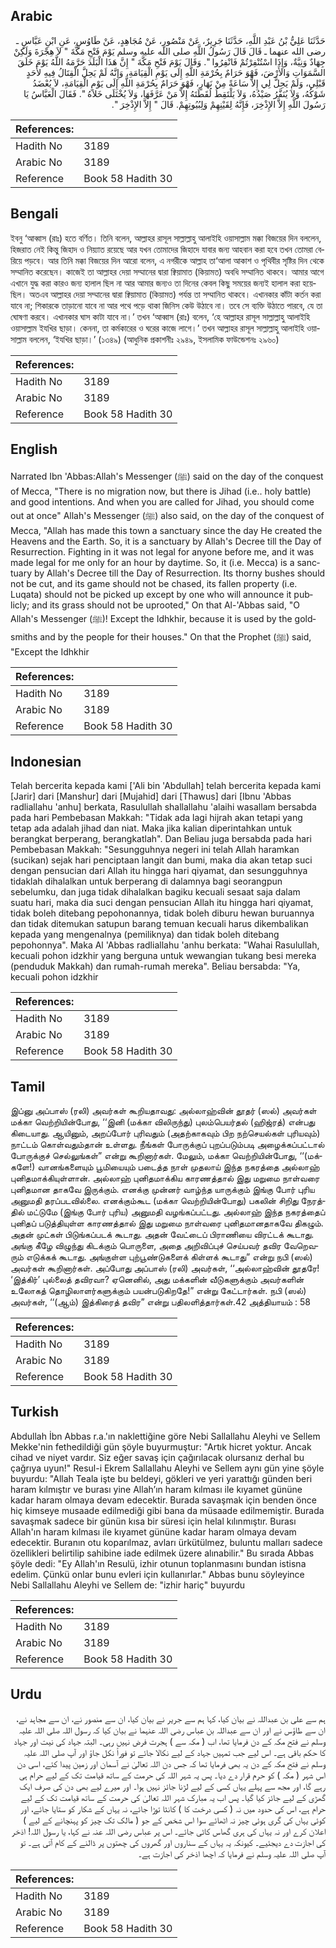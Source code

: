 ## Arabic


<div dir="rtl" lang="ar" style={{fontSize:'larger',backgroundColor:'#f8f9fa',padding:20}}>
حَدَّثَنَا عَلِيُّ بْنُ عَبْدِ اللَّهِ، حَدَّثَنَا جَرِيرٌ، عَنْ مَنْصُورٍ، عَنْ مُجَاهِدٍ، عَنْ طَاوُسٍ، عَنِ ابْنِ عَبَّاسٍ ـ رضى الله عنهما ـ قَالَ قَالَ رَسُولُ اللَّهِ صلى الله عليه وسلم يَوْمَ فَتْحِ مَكَّةَ ‏"‏ لاَ هِجْرَةَ وَلَكِنْ جِهَادٌ وَنِيَّةٌ، وَإِذَا اسْتُنْفِرْتُمْ فَانْفِرُوا ‏"‏‏.‏ وَقَالَ يَوْمَ فَتْحِ مَكَّةَ ‏"‏ إِنَّ هَذَا الْبَلَدَ حَرَّمَهُ اللَّهُ يَوْمَ خَلَقَ السَّمَوَاتِ وَالأَرْضَ، فَهْوَ حَرَامٌ بِحُرْمَةِ اللَّهِ إِلَى يَوْمِ الْقِيَامَةِ، وَإِنَّهُ لَمْ يَحِلَّ الْقِتَالُ فِيهِ لأَحَدٍ قَبْلِي، وَلَمْ يَحِلَّ لِي إِلاَّ سَاعَةً مِنْ نَهَارٍ، فَهْوَ حَرَامٌ بِحُرْمَةِ اللَّهِ إِلَى يَوْمِ الْقِيَامَةِ، لاَ يُعْضَدُ شَوْكُهُ، وَلاَ يُنَفَّرُ صَيْدُهُ، وَلاَ يَلْتَقِطُ لُقَطَتَهُ إِلاَّ مَنْ عَرَّفَهَا، وَلاَ يُخْتَلَى خَلاَهُ ‏"‏‏.‏ فَقَالَ الْعَبَّاسُ يَا رَسُولَ اللَّهِ إِلاَّ الإِذْخِرَ، فَإِنَّهُ لِقَيْنِهِمْ وَلِبُيُوتِهِمْ‏.‏ قَالَ ‏"‏ إِلاَّ الإِذْخِرَ ‏"‏‏.‏
</div>
<div style={{backgroundColor:'#f8f9fa',padding:20, marginBottom: 10}}><table> <thead> <tr> <th>References:</th> <th></th> </tr> </thead> <tbody><tr><td>Hadith No</td><td>3189</td></tr><tr><td>Arabic No</td><td>3189</td></tr><tr><td>Reference</td><td>Book 58 Hadith 30</td></tr></tbody></table></div>

## Bengali


<div dir="ltr" lang="bn" style={{fontSize:'larger',backgroundColor:'#f8f9fa',padding:20}}>
ইবনু ‘আব্বাস (রাঃ) হতে বর্ণিত। তিনি বলেন, আল্লাহর রাসূল সাল্লাল্লাহু আলাইহি ওয়াসাল্লাম মক্কা বিজয়ের দিন বললেন, হিজরাত নেই কিন্তু জিহাদ ও নিয়্যাত রয়েছে আর যখন তোমাদের জিহাদে যাবার জন্য আহবান করা হবে তখন তোমরা বেরিয়ে পড়বে। আর তিনি মক্কা বিজয়ের দিন আরো বলেন, এ নগরীকে আল্লাহ তা‘আলা আকাশ ও পৃথিবীর সৃষ্টির দিন থেকে সম্মানিত করেছেন। কাজেই তা আল্লাহর দেয়া সম্মানের দ্বারা ক্বিয়ামাত (কিয়ামত) অবধি সম্মানিত থাকবে। আমার আগে এখানে যুদ্ধ করা কারও জন্য হালাল ছিল না আর আমার জন্যও তা দিনের কেবল কিছু সময়ের জন্যই হালাল করা হয়েছিল। অতএব আল্লাহর দেয়া সম্মানের দ্বারা ক্বিয়ামাত (কিয়ামত) পর্যন্ত তা সম্মানিত থাকবে। এখানকার কাঁটা কর্তন করা যাবে না; শিকারকে তাড়ানো যাবে না আর পথে পড়ে থাকা জিনিস কেউ উঠাবে না। তবে সে ব্যক্তি উঠাতে পারবে, যে তা ঘোষণা করবে। এখানকার ঘাস কাটা যাবে না।’ তখন ‘আব্বাস (রাঃ) বলেন, ‘হে আল্লাহর রাসূল সাল্লাল্লাহু আলাইহি ওয়াসাল্লাম ইযখির ছাড়া। কেননা, তা কর্মকারের ও ঘরের কাজে লাগে।’ তখন আল্লাহর রাসূল সাল্লাল্লাহু আলাইহি ওয়াসাল্লাম বললেন, ‘ইযখির ছাড়া।’ (১৩৪৯) (আধুনিক প্রকাশনীঃ ২৯৪৯, ইসলামিক ফাউন্ডেশনঃ ২৯৬০)
</div>
<div style={{backgroundColor:'#f8f9fa',padding:20, marginBottom: 10}}><table> <thead> <tr> <th>References:</th> <th></th> </tr> </thead> <tbody><tr><td>Hadith No</td><td>3189</td></tr><tr><td>Arabic No</td><td>3189</td></tr><tr><td>Reference</td><td>Book 58 Hadith 30</td></tr></tbody></table></div>

## English


<div dir="ltr" lang="en" style={{fontSize:'larger',backgroundColor:'#f8f9fa',padding:20}}>
Narrated Ibn 'Abbas:Allah's Messenger (ﷺ) said on the day of the conquest of Mecca, "There is no migration now, but there is Jihad (i.e.. holy battle) and good intentions. And when you are called for Jihad, you should come out at once" Allah's Messenger (ﷺ) also said, on the day of the conquest of Mecca, "Allah has made this town a sanctuary since the day He created the Heavens and the Earth. So, it is a sanctuary by Allah's Decree till the Day of Resurrection. Fighting in it was not legal for anyone before me, and it was made legal for me only for an hour by daytime. So, it (i.e. Mecca) is a sanctuary by Allah's Decree till the Day of Resurrection. Its thorny bushes should not be cut, and its game should not be chased, its fallen property (i.e. Luqata) should not be picked up except by one who will announce it publicly; and its grass should not be uprooted," On that Al-'Abbas said, "O Allah's Messenger (ﷺ)! Except the Idhkhir, because it is used by the goldsmiths and by the people for their houses." On that the Prophet (ﷺ) said, "Except the Idhkhir
</div>
<div style={{backgroundColor:'#f8f9fa',padding:20, marginBottom: 10}}><table> <thead> <tr> <th>References:</th> <th></th> </tr> </thead> <tbody><tr><td>Hadith No</td><td>3189</td></tr><tr><td>Arabic No</td><td>3189</td></tr><tr><td>Reference</td><td>Book 58 Hadith 30</td></tr></tbody></table></div>

## Indonesian


<div dir="ltr" lang="id" style={{fontSize:'larger',backgroundColor:'#f8f9fa',padding:20}}>
Telah bercerita kepada kami ['Ali bin 'Abdullah] telah bercerita kepada kami [Jarir] dari [Manshur] dari [Mujahid] dari [Thawus] dari [Ibnu 'Abbas radliallahu 'anhu] berkata, Rasulullah shallallahu 'alaihi wasallam bersabda pada hari Pembebasan Makkah: "Tidak ada lagi hijrah akan tetapi yang tetap ada adalah jihad dan niat. Maka jika kalian diperintahkan untuk berangkat berperang, berangkatlah". Dan Beliau juga bersabda pada hari Pembebasan Makkah: "Sesungguhnya negeri ini telah Allah haramkan (sucikan) sejak hari penciptaan langit dan bumi, maka dia akan tetap suci dengan pensucian dari Allah itu hingga hari qiyamat, dan sesungguhnya tidaklah dihalalkan untuk berperang di dalamnya bagi seorangpun sebelumku, dan juga tidak dihalalkan bagiku kecuali sesaat saja dalam suatu hari, maka dia suci dengan pensucian Allah itu hingga hari qiyamat, tidak boleh ditebang pepohonannya, tidak boleh diburu hewan buruannya dan tidak ditemukan satupun barang temuan kecuali harus dikembalikan kepada yang mengenalnya (pemiliknya) dan tidak boleh ditebang pepohonnya". Maka Al 'Abbas radliallahu 'anhu berkata: "Wahai Rasulullah, kecuali pohon idzkhir yang berguna untuk wewangian tukang besi mereka (penduduk Makkah) dan rumah-rumah mereka". Beliau bersabda: "Ya, kecuali pohon idzkhir
</div>
<div style={{backgroundColor:'#f8f9fa',padding:20, marginBottom: 10}}><table> <thead> <tr> <th>References:</th> <th></th> </tr> </thead> <tbody><tr><td>Hadith No</td><td>3189</td></tr><tr><td>Arabic No</td><td>3189</td></tr><tr><td>Reference</td><td>Book 58 Hadith 30</td></tr></tbody></table></div>

## Tamil


<div dir="ltr" lang="ta" style={{fontSize:'larger',backgroundColor:'#f8f9fa',padding:20}}>
இப்னு அப்பாஸ் (ரலி) அவர்கள் கூறியதாவது: அல்லாஹ்வின் தூதர் (ஸல்) அவர்கள் மக்கா வெற்றியின்போது, ‘‘இனி (மக்கா விலிருந்து) புலம்பெயர்தல் (ஹிஜ்ரத்) என்பது கிடையாது. ஆயினும், அறப்போர் புரிவதும் (அதற்காகவும் பிற நற்செயல்கள் புரியவும்) நாட்டம் கொள்வதும்தான் உள்ளது. நீங்கள் போருக்குப் புறப்படும்படி அழைக்கப்பட்டால் போருக்குச் செல்லுங்கள்” என்று கூறினார்கள். மேலும், மக்கா வெற்றியின்போது, ‘‘(மக்களே!) வானங்களையும் பூமியையும் படைத்த நாள் முதலாய் இந்த நகரத்தை அல்லாஹ் புனிதமாக்கியுள்ளான். அல்லாஹ் புனிதமாக்கிய காரணத்தால் இது மறுமை நாள்வரை புனிதமான தாகவே இருக்கும். எனக்கு முன்னர் வாழ்ந்த யாருக்கும் இங்கு போர் புரிய அனுமதி தரப்படவில்லை. எனக்கும்கூட (மக்கா வெற்றியின்போது) பகலின் சிறிது நேரத்தில் மட்டுமே (இங்கு போர் புரிய) அனுமதி வழங்கப்பட்டது. அல்லாஹ் இந்த நகரத்தைப் புனிதப் படுத்தியுள்ள காரணத்தால் இது மறுமை நாள்வரை புனிதமானதாகவே திகழும். அதன் முட்கள் பிடுங்கப்படக் கூடாது. அதன் வேட்டைப் பிராணியை விரட்டக் கூடாது. அங்கு கீழே விழுந்து கிடக்கும் பொருளை, அதை அறிவிப்புச் செய்பவர் தவிர வேறெவரும் எடுக்கக் கூடாது. அங்குள்ள புற்பூண்டுகளைக் கிள்ளக் கூடாது” என்று நபி (ஸல்) அவர்கள் கூறினார்கள். அப்போது அப்பாஸ் (ரலி) அவர்கள், ‘‘அல்லாஹ்வின் தூதரே! ‘இத்கிர்’ புல்லைத் தவிரவா? ஏனெனில், அது மக்களின் வீடுகளுக்கும் அவர்களின் உலோகத் தொழிலாளர்களுக்கும் பயன்படுகிறதே!” என்று கேட்டார்கள். நபி (ஸல்) அவர்கள், ‘‘(ஆம்) இத்கிரைத் தவிர” என்று பதிலளித்தார்கள்.42 அத்தியாயம் : 58
</div>
<div style={{backgroundColor:'#f8f9fa',padding:20, marginBottom: 10}}><table> <thead> <tr> <th>References:</th> <th></th> </tr> </thead> <tbody><tr><td>Hadith No</td><td>3189</td></tr><tr><td>Arabic No</td><td>3189</td></tr><tr><td>Reference</td><td>Book 58 Hadith 30</td></tr></tbody></table></div>

## Turkish


<div dir="ltr" lang="tr" style={{fontSize:'larger',backgroundColor:'#f8f9fa',padding:20}}>
Abdullah İbn Abbas r.a.'ın naklettiğine göre Nebi Sallallahu Aleyhi ve Sellem Mekke'nin fethedildiği gün şöyle buyurmuştur: "Artık hicret yoktur. Ancak cihad ve niyet vardır. Siz eğer savaş için çağırılacak olursanız derhal bu çağrıya uyun!" Resul-i Ekrem Sallallahu Aleyhi ve Sellem aynı gün yine şöyle buyurdu: "Allah Teala işte bu beldeyi, gökleri ve yeri yarattığı günden beri haram kılmıştır ve burası yine Allah’ın haram kılması ile kıyamet gününe kadar haram olmaya devam edecektir. Burada savaşmak için benden önce hiç kimseye musaade edilmediği gibi bana da müsaade edilmemiştir. Burada savaşmak sadece bir günün kısa bir süresi için helal kılınmıştır. Burası Allah'ın haram kılması ile kıyamet gününe kadar haram olmaya devam edecektir. Buranın otu koparılmaz, avları ürkütülmez, buluntu malları sadece özellikleri belirtilip sahibine iade edilmek üzere alınabilir." Bu sırada Abbas şöyle dedi: "Ey Allah'ın Resulü, izhir otunun toplanmasını bundan istisna edelim. Çünkü onlar bunu evleri için kullanırlar." Abbas bunu söyleyince Nebi Sallallahu Aleyhi ve Sellem de: "izhir hariç" buyurdu
</div>
<div style={{backgroundColor:'#f8f9fa',padding:20, marginBottom: 10}}><table> <thead> <tr> <th>References:</th> <th></th> </tr> </thead> <tbody><tr><td>Hadith No</td><td>3189</td></tr><tr><td>Arabic No</td><td>3189</td></tr><tr><td>Reference</td><td>Book 58 Hadith 30</td></tr></tbody></table></div>

## Urdu


<div dir="rtl" lang="ur" style={{fontSize:'larger',backgroundColor:'#f8f9fa',padding:20}}>
ہم سے علی بن عبداللہ نے بیان کیا، کہا ہم سے جریر نے بیان کیا، ان سے منصور نے، ان سے مجاہد نے، ان سے طاؤس نے اور ان سے عبداللہ بن عباس رضی اللہ عنہما نے بیان کیا کہ رسول اللہ صلی اللہ علیہ وسلم نے فتح مکہ کے دن فرمایا تھا، اب ( مکہ سے ) ہجرت فرض نہیں رہی۔ البتہ جہاد کی نیت اور جہاد کا حکم باقی ہے۔ اس لیے جب تمہیں جہاد کے لیے نکالا جائے تو فوراً نکل جاؤ اور آپ صلی اللہ علیہ وسلم نے فتح مکہ کے دن یہ بھی فرمایا تھا کہ جس دن اللہ تعالیٰ نے آسمان اور زمین پیدا کئے، اسی دن اس شہر ( مکہ ) کو حرم قرار دے دیا۔ پس یہ شہر اللہ کی حرمت کے ساتھ قیامت تک کے لیے حرام ہی رہے گا، اور مجھ سے پہلے یہاں کسی کے لیے لڑنا جائز نہیں ہوا۔ اور میرے لیے بھی دن کی صرف ایک گھڑی کے لیے جائز کیا گیا۔ پس اب یہ مبارک شہر اللہ تعالیٰ کی حرمت کے ساتھ قیامت تک کے لیے حرام ہے، اس کی حدود میں نہ ( کسی درخت کا ) کانٹا توڑا جائے، نہ یہاں کے شکار کو ستایا جائے، اور کوئی یہاں کی گری ہوئی چیز نہ اٹھائے سوا اس شخص کے جو ( مالک تک چیز کو پہنچانے کے لیے ) اعلان کرے اور نہ یہاں کی ہری گھاس کاٹی جائے۔ اس پر عباس رضی اللہ عنہ نے کہا، یا رسول اللہ! اذخر کی اجازت دے دیجئیے۔ کیونکہ یہ یہاں کے سناروں اور گھروں کی چھتوں پر ڈالنے کے کام آتی ہے۔ تو آپ صلی اللہ علیہ وسلم نے فرمایا کہ اچھا اذخر کی اجازت ہے۔
</div>
<div style={{backgroundColor:'#f8f9fa',padding:20, marginBottom: 10}}><table> <thead> <tr> <th>References:</th> <th></th> </tr> </thead> <tbody><tr><td>Hadith No</td><td>3189</td></tr><tr><td>Arabic No</td><td>3189</td></tr><tr><td>Reference</td><td>Book 58 Hadith 30</td></tr></tbody></table></div>